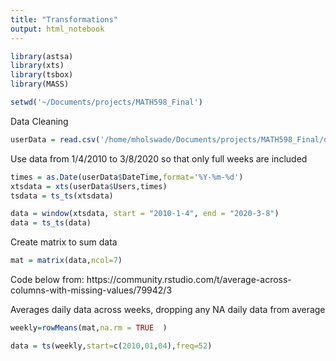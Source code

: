 ```yaml
---
title: "Transformations"
output: html_notebook
---
```



```r
library(astsa)
library(xts)
library(tsbox)
library(MASS)
```

```r
setwd('~/Documents/projects/MATH598_Final')
```

Data Cleaning
```r
userData = read.csv('/home/mholswade/Documents/projects/MATH598_Final/data/steamUsers.csv')
```

Use data from 1/4/2010 to 3/8/2020 so that only full weeks are included

```r
times = as.Date(userData$DateTime,format='%Y-%m-%d')
xtsdata = xts(userData$Users,times)
tsdata = ts_ts(xtsdata)
```

```r
data = window(xtsdata, start = "2010-1-4", end = "2020-3-8")
data = ts_ts(data)
```

Create matrix to sum data

```r
mat = matrix(data,ncol=7)

```

Code below from:
https://community.rstudio.com/t/average-across-columns-with-missing-values/79942/3

Averages daily data across weeks, dropping any NA daily data from average
```r
weekly=rowMeans(mat,na.rm = TRUE  )

```

```r
data = ts(weekly,start=c(2010,01,04),freq=52)

```